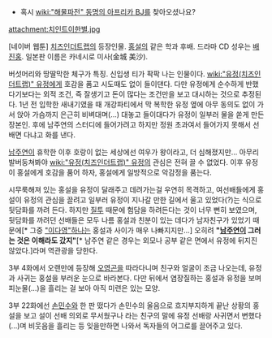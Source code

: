 * 혹시 [[wiki:"해물파전" 동명의 아프리카 BJ]]를 찾아오셨나요?

attachment:치인트이한별.jpg

[네이버 웹툰] [[치즈인더트랩]]의 등장인물. [[홍설]]의 같은 학과 후배. 드라마 CD 성우는 [[배진홍]]. 일본판 이름은 카네시로 미사(金城 美沙).
 
버섯머리와 땅딸막한 체구가 특징. 신입생 티가 팍팍 나는 인물이다. [[wiki:"유정(치즈인더트랩)" 유정]]에게 호감을 품고 시도때도 없이 들이댄다. 다만 유정에게 순수하게 반했다기보다는 외적 조건, 즉 잘생기고 돈이 많다는 조건만을 보고 대시하는 것으로 추정된다. 1년 전 입학한 새내기였을 때 개강파티에서 막 복학한 유정 옆에 아무 동의도 없이 가서 앉아 가슴까지 은근히 비벼대며(...) 대놓고 들이대다가 유정이 일부러 물을 쏟게 만든 장본인.
후에 남주연의 스터디에 들어가려고 하지만 정원 초과여서 들어가지 못해서 선배면 다냐고 화를 낸다.

[[남주연]]이 휴학한 이후 호랑이 없는 세상에선 여우가 왕이라고, 더 심해졌지만... 아무리 발버둥쳐봐야 [[wiki:"유정(치즈인더트랩)" 유정]]의 관심은 전혀 끌 수 없었다. 이후 유정이 홍설에게 호감을 품어 하자, 홍설에게 일방적으로 악감정을 품는다.

시무룩해져 있는 홍설을 유정이 달래주고 데려가는걸 우연히 목격하고, 여선배들에게 홍설이 유정의 관심을 끌려고 일부러 유정이 지나갈 만한 길에서 울고 있었다(?)는 식으로 뒷담화를 까려 든다. 하지만 [[질투]] 때문에 험담을 하려든다는 것이 너무 뻔히 보였으며, 뒷담화를 까려던 선배들은 모두 나름 홍설과 친분이 있는 데다가 남자친구가 있었기 때문에[* 그중 [["이다영"하나]]는 홍설과 사이가 매우 나빠지지만...] 오히려  '''"[[남주연]]이 그러는 것은 이해라도 갔지"'''[* 남주연 같은 경우는 외모나 공부 같은 면에서 유정에 뒤지진 않았다.]라며 역관광을 당한다.

3부 4화에서 오랜만에 등장해 [[오영곤]]을 따라다니며 친구와 얼굴이 조금 나오는데, 유정과 사귀는 홍설을 부러운 눈으로 바라본다. 다만 뒤에서 염장질하는 홍설과 유정을 보며 피눈물(...)을 흘리는 걸 보아 아직 미련은 있는 모양.

3부 22화에선 [[손민수]]와 한 판 떴다가 손민수의 울음으로 흐지부지하게 끝난 상황의 홍설을 보고 설이 선배 의외로 무서웠구나 라는 친구의 말에 유정 선배랑 사귀면서 변했다(...)며 비웃음을 흘리는 등 잊을만하면 나와서 독자들의 어그로를 끌어주고 있다.
